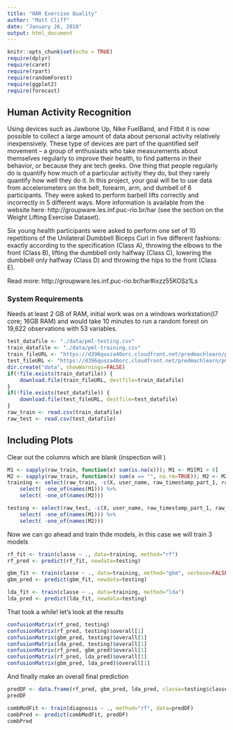 ```yaml
---
title: "HAR Exercise Quality"
author: "Matt Cliff"
date: "January 26, 2018"
output: html_document
---
```


```r
knitr::opts_chunk$set(echo = TRUE)
require(dplyr)
require(caret)
require(rpart)
require(randomForest)
require(ggplot2)
require(forecast)

```

## Human Activity Recognition

Using devices such as Jawbone Up, Nike FuelBand, and Fitbit it is now possible to collect a large amount of data about personal activity relatively inexpensively. These type of devices are part of the quantified self movement – a group of enthusiasts who take measurements about themselves regularly to improve their health, to find patterns in their behavior, or because they are tech geeks. One thing that people regularly do is quantify how much of a particular activity they do, but they rarely quantify how well they do it. In this project, your goal will be to use data from accelerometers on the belt, forearm, arm, and dumbell of 6 participants. They were asked to perform barbell lifts correctly and incorrectly in 5 different ways. More information is available from the website here: http://groupware.les.inf.puc-rio.br/har (see the section on the Weight Lifting Exercise Dataset).

Six young health participants were asked to perform one set of 10 repetitions of the Unilateral Dumbbell Biceps Curl in five different fashions: exactly according to the specification (Class A), throwing the elbows to the front (Class B), lifting the dumbbell only halfway (Class C), lowering the dumbbell only halfway (Class D) and throwing the hips to the front (Class E).

Read more: http://groupware.les.inf.puc-rio.br/har#ixzz55KOSz1Ls


### System Requirements
Needs at least 2 GB of RAM, initial work was on a windows workstation(I7 core; 16GB RAM) and would take 10 minutes to run a random forest on 19,622 observations with 53 variables.


```r
test_datafile <- "./data/pml-testing.csv"
train_datafile <- "./data/pml-training.csv"
train_fileURL <- "https://d396qusza40orc.cloudfront.net/predmachlearn/pml-training.csv"
test_fileURL <- "https://d396qusza40orc.cloudfront.net/predmachlearn/pml-testing.csv"
dir.create("data", showWarnings=FALSE)
if(!file.exists(train_datafile)) {
    download.file(train_fileURL, destfile=train_datafile)
}
if(!file.exists(test_datafile)) {
    download.file(test_fileURL, destfile=test_datafile)
}
raw_train <- read.csv(train_datafile)
raw_test <- read.csv(test_datafile)
```

## Including Plots

Clear out the columns which are blank (inspection will )
```r
M1 <- sapply(raw_train, function(x) sum(is.na(x))); M1 <- M1[M1 > 0]
M2 <- sapply(raw_train, function(x) sum(x == "", na.rm=TRUE)); M2 <- M2[M2 > 0]
training <- select(raw_train, -c(X, user_name, raw_timestamp_part_1, raw_timestamp_part_2, cvtd_timestamp, new_window, num_window)) %>%
    select( -one_of(names(M1))) %>%
    select( -one_of(names(M2)))

testing <- select(raw_test, -c(X, user_name, raw_timestamp_part_1, raw_timestamp_part_2, cvtd_timestamp, new_window, num_window)) %>%
    select( -one_of(names(M1))) %>%
    select( -one_of(names(M2)))
```

Now we can go ahead and train thde models, in this case we will train 3 models

```r
rf_fit <- train(classe ~ ., data=training, method="rf")
rf_pred <- predict(rf_fit, newdata=testing)

gbm_fit <- train(classe ~ ., data=training, method="gbm", verbose=FALSE)
gbm_pred <- predict(gbm_fit, newdata=testing)

lda_fit <- train(classe ~ ., data=training, method="lda")
lda_pred <- predict(lda_fit, newdata=testing)
```

That took a while!  let's look at the results
```r
confusionMatrix(rf_pred, testing)
confusionMatrix(rf_pred, testing)$overall[1]
confusionMatrix(gbm_pred, testing)$overall[1]
confusionMatrix(lda_pred, testing)$overall[1]
confusionMatrix(rf_pred, gbm_pred)$overall[1]
confusionMatrix(rf_pred, lda_pred)$overall[1]
confusionMatrix(gbm_pred, lda_pred)$overall[1]

```

And finally make an overall final prediction
```r
predDF <- data.frame(rf_pred, gbm_pred, lda_pred, classe=testing$classe)
predDF

combModFit <- train(diagnosis ~ ., method="rf", data=predDF)
combPred <- predict(combModFit, predDF)
combPred


```
